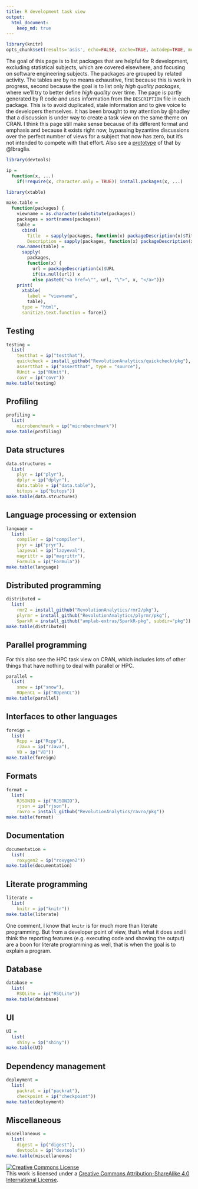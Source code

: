 ```yaml
---
title: R development task view
output: 
  html_document:
    keep_md: true
---
```


```r
library(knitr)
opts_chunk$set(results='asis', echo=FALSE, cache=TRUE, autodep=TRUE, message=FALSE, error=FALSE)
```


The goal of this page is to list packages that are helpful for R development, excluding statistical subjects, which are covered elsewhere, and focusing on software engineering subjects. The packages are grouped by related activity. The tables are by no means exhaustive, first because this is work in progress, second because the goal is to list only *high quality packages*, where we'll try to better define *high quality* over time.  The page is partly generated by R code and uses information from the `DESCRIPTION` file in each package. This is to avoid duplicated, stale information and to give voice to the developers themselves. It has been brought to my attention by @hadley that a discussion is under way to create a task view on the same theme on CRAN. I think this page still make sense because of its different format and emphasis and because it exists right now, bypassing byzantine discussions over the perfect number of views for a subject that now has zero, but it's not intended to compete with that effort. Also see a [prototype](https://github.com/lbraglia/PackageDevelopmentTaskView) of that by @lbraglia. 


```r
library(devtools)

ip = 
  function(x, ...)
    if(!require(x, character.only = TRUE)) install.packages(x, ...)

library(xtable)

make.table = 
  function(packages) {
    viewname = as.character(substitute(packages))
    packages = sort(names(packages))
    table = 
      cbind(
        Title  = sapply(packages, function(x) packageDescription(x)$Title),
        Description = sapply(packages, function(x) packageDescription(x)$Description))
    row.names(table) = 
      sapply(
        packages, 
        function(x) {
          url = packageDescription(x)$URL
          if(is.null(url)) x
          else paste0("<a href=\"", url, "\">", x, "</a>")})
    print(
      xtable(
        label = "viewname",
        table),
      type = "html",
      sanitize.text.function = force)}
```

## Testing
```r
testing = 
  list(
    testthat = ip("testthat"),
    quickcheck = install_github("RevolutionAnalytics/quickcheck/pkg"), 
    assertthat = ip("assertthat", type = "source"),
    RUnit = ip("RUnit"),
    covr = ip("covr"))
make.table(testing)
```

## Profiling
```r
profiling = 
  list(
    microbenchmark = ip("microbenchmark"))
make.table(profiling)
```


## Data structures
```r
data.structures = 
  list(
    plyr = ip("plyr"),
    dplyr = ip("dplyr"), 
    data.table = ip("data.table"),
    bitops = ip("bitops"))
make.table(data.structures)
```

## Language processing or extension

```r
language =
  list(
    compiler = ip("compiler"),
    pryr = ip("pryr"),
    lazyeval = ip("lazyeval"),
    magrittr = ip("magrittr"),
    Formula = ip("Formula"))
make.table(language)
```

## Distributed programming

```r
distributed =
  list(
    rmr2 = install_github("RevolutionAnalytics/rmr2/pkg"), 
    plyrmr = install_github("RevolutionAnalytics/plyrmr/pkg"), 
    SparkR = install_github("amplab-extras/SparkR-pkg", subdir="pkg"))
make.table(distributed)
```

## Parallel programming

For this also see the HPC task view on CRAN, which includes lots of other things that have nothing to deal with parallel or HPC.
```r
parallel = 
  list(
    snow = ip("snow"), 
    ROpenCL = ip("ROpenCL"))
make.table(parallel)
```

## Interfaces to other languages

```r
foreign = 
  list(
    Rcpp = ip("Rcpp"), 
    rJava = ip("rJava"), 
    V8 = ip("V8"))
make.table(foreign)
```
## Formats

```r
format = 
  list(
    RJSONIO = ip("RJSONIO"),
    rjson = ip("rjson"),
    ravro = install_github("RevolutionAnalytics/ravro/pkg"))
make.table(format)
```

## Documentation

```r
documentation = 
  list(
    roxygen2 = ip("roxygen2"))
make.table(documentation)
```
## Literate programming

```r
literate =
  list(
    knitr = ip("knitr"))
make.table(literate)
```

One comment, I know that `knitr` is for much more than literate programming. But from a developer point of view, that's what it does and I think the reporting features (e.g. executing code and showing the output) are a boon for literate programming as well, that is when the goal is to explain a program. 

## Database

```r
database = 
  list(
    RSQLite = ip("RSQLite"))
make.table(database)
```

## UI

```r
UI = 
  list(
    shiny = ip("shiny"))
make.table(UI)
```

## Dependency management

```r
deployment = 
  list(
    packrat = ip("packrat"), 
    checkpoint = ip("checkpoint"))
make.table(deployment)
```

## Miscellaneous

```r
miscellaneous = 
  list(
    digest = ip("digest"), 
    devtools = ip("devtools"))
make.table(miscellaneous)
```


<a rel="license" href="http://creativecommons.org/licenses/by-sa/4.0/"><img alt="Creative Commons License" style="border-width:0" src="https://i.creativecommons.org/l/by-sa/4.0/80x15.png" /></a><br />This work is licensed under a <a rel="license" href="http://creativecommons.org/licenses/by-sa/4.0/">Creative Commons Attribution-ShareAlike 4.0 International License</a>.

